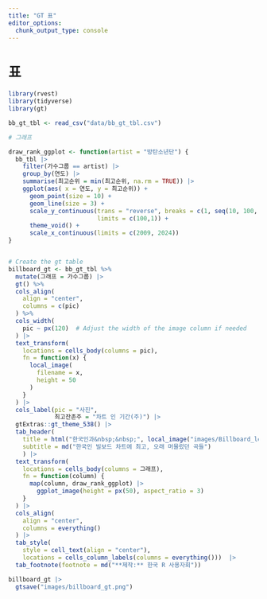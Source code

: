 ```yaml
---
title: "GT 표"
editor_options: 
  chunk_output_type: console
---
```


# 표

```r
library(rvest)
library(tidyverse)
library(gt)

bb_gt_tbl <- read_csv("data/bb_gt_tbl.csv")

# 그래프

draw_rank_ggplot <- function(artist = "방탄소년단") {
  bb_tbl |> 
    filter(가수그룹 == artist) |> 
    group_by(연도) |>
    summarise(최고순위 = min(최고순위, na.rm = TRUE)) |>
    ggplot(aes( x = 연도, y = 최고순위)) +
      geom_point(size = 10) +
      geom_line(size = 3) +
      scale_y_continuous(trans = "reverse", breaks = c(1, seq(10, 100, 10)),
                         limits = c(100,1)) +
      theme_void() +
      scale_x_continuous(limits = c(2009, 2024))    
}


# Create the gt table
billboard_gt <- bb_gt_tbl %>%
  mutate(그래프 = 가수그룹) |> 
  gt() %>%
  cols_align(
    align = "center",
    columns = c(pic)
  ) %>%
  cols_width(
    pic ~ px(120)  # Adjust the width of the image column if needed
  ) |> 
  text_transform(
    locations = cells_body(columns = pic),
    fn = function(x) {
      local_image(
        filename = x,
        height = 50
      )
    }
  ) |> 
  cols_label(pic = "사진",
             최고잔존주 = "차트 인 기간(주)") |> 
  gtExtras::gt_theme_538() |> 
  tab_header(
    title = html("한국인과&nbsp;&nbsp;", local_image("images/Billboard_logo.svg.png", height = 20), "&nbsp;&nbsp;Hot 100"),
    subtitle = md("한국인 빌보드 차트에 최고, 오래 머물렀던 곡들")
    ) |> 
  text_transform(
    locations = cells_body(columns = 그래프),
    fn = function(column) {
      map(column, draw_rank_ggplot) |> 
        ggplot_image(height = px(50), aspect_ratio = 3)
    }
  ) |> 
  cols_align(
    align = "center",
    columns = everything()
  ) |> 
  tab_style(
    style = cell_text(align = "center"),
    locations = cells_column_labels(columns = everything()))  |> 
  tab_footnote(footnote = md("**제작:** 한국 R 사용자회"))

billboard_gt |> 
  gtsave("images/billboard_gt.png")
```











